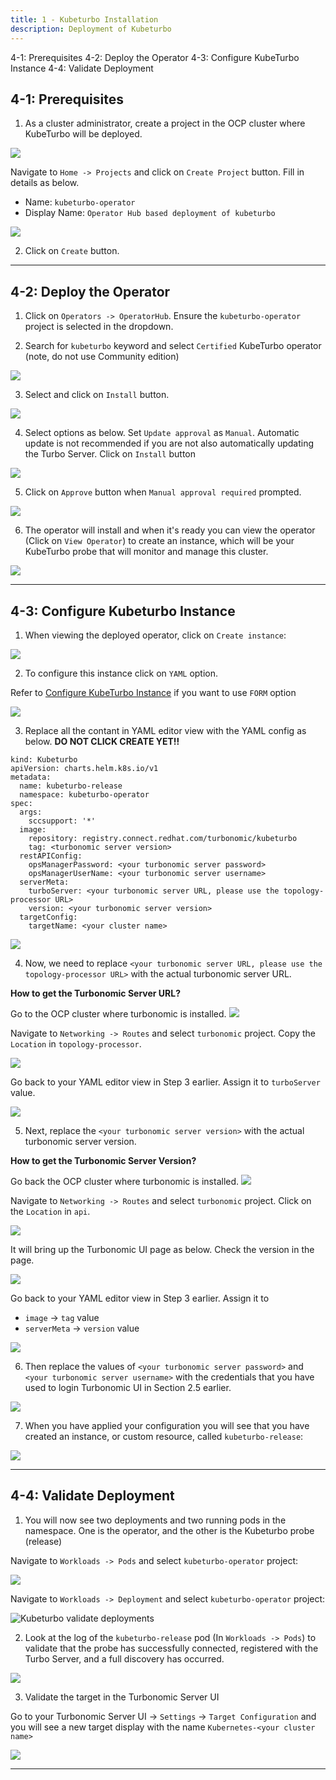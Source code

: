 ```yaml
---
title: 1 - Kubeturbo Installation
description: Deployment of Kubeturbo
---
```

<AnchorLinks>
  <AnchorLink>4-1: Prerequisites</AnchorLink>
  <AnchorLink>4-2: Deploy the Operator</AnchorLink>
  <AnchorLink>4-3: Configure KubeTurbo Instance</AnchorLink>
  <AnchorLink>4-4: Validate Deployment</AnchorLink>
</AnchorLinks>

## 4-1: Prerequisites

1) As a cluster administrator, create a project in the OCP cluster where KubeTurbo will be deployed. 

![](images/arch-1.png)

Navigate to `Home -> Projects` and click on `Create Project` button. Fill in details as below.

- Name: `kubeturbo-operator`
- Display Name: `Operator Hub based deployment of kubeturbo`

![](https://raw.githubusercontent.com/evat-pm/images/master/KOH-createProject.png?raw=true)

2) Click on `Create` button.

***

## 4-2:  Deploy the Operator

1) Click on `Operators -> OperatorHub`. Ensure the `kubeturbo-operator` project is selected in the dropdown.

2) Search for `kubeturbo` keyword and select `Certified` KubeTurbo operator (note, do not use Community edition)

![](images/searchKubeturboCertified.png)

3) Select and click on `Install` button.

![](images/kubeturboInstall-1.png)

4) Select options as below. Set `Update approval` as `Manual`. Automatic update is not recommended if you are not also automatically updating the Turbo Server. Click on `Install` button

![](images/kubeturboInstall-2.png)

5) Click on `Approve` button when `Manual approval required` prompted.

![](images/kubeturboInstall-3.png)

6) The operator will install and when it's ready you can view the operator (Click on `View Operator`) to create an instance, which will be your KubeTurbo probe that will monitor and manage this cluster.

![](images/kubeturboInstall-4.png)

***

## 4-3:  Configure Kubeturbo Instance

1) When viewing the deployed operator, click on `Create instance`:

![](images/kubeturboCreateInstance-1.png)

2) To configure this instance click on `YAML` option.

Refer to [Configure KubeTurbo Instance](https://github.com/turbonomic/kubeturbo/wiki/OpenShift-Operator-Hub-Details#configure-a-kubeturbo-instance) if you want to use `FORM` option

![](images/kubeturboCreateInstance-2.png)

3) Replace all the contant in YAML editor view with the YAML config as below. **DO NOT CLICK CREATE YET!!**

```
kind: Kubeturbo
apiVersion: charts.helm.k8s.io/v1
metadata:
  name: kubeturbo-release
  namespace: kubeturbo-operator
spec:
  args:
    sccsupport: '*'
  image:
    repository: registry.connect.redhat.com/turbonomic/kubeturbo
    tag: <turbonomic server version>
  restAPIConfig:
    opsManagerPassword: <your turbonomic server password>
    opsManagerUserName: <your turbonomic server username>
  serverMeta:
    turboServer: <your turbonomic server URL, please use the topology-processor URL>
    version: <your turbonomic server version>
  targetConfig:
    targetName: <your cluster name>
```

![](images/kubeTurboCreateInstance-3.png)

4) Now, we need to replace `<your turbonomic server URL, please use the topology-processor URL>` with the actual turbonomic server URL. 

**How to get the Turbonomic Server URL?**

Go to the OCP cluster where turbonomic is installed.
![](images/arch-2.png)

Navigate to `Networking -> Routes` and select `turbonomic` project. Copy the `Location` in `topology-processor`.

![](images/turboTopologyProcessorRoute.png)

Go back to your YAML editor view in Step 3 earlier. Assign it to `turboServer` value.

![](images/kubeturboCreateInstance-4.png)

5) Next, replace the `<your turbonomic server version>` with the actual turbonomic server version.

**How to get the Turbonomic Server Version?**

Go back the OCP cluster where turbonomic is installed.
![](images/arch-2.png)

Navigate to `Networking -> Routes` and select `turbonomic` project. Click on the `Location` in `api`.

![](images/turboApiRoute.png)  

It will bring up the Turbonomic UI page as below. Check the version in the page.

![](images/checkTurboVersion.png)

Go back to your YAML editor view in Step 3 earlier. Assign it to 

- `image` -> `tag` value
- `serverMeta` -> `version` value  

![](images/kubeturboCreateInstance-5.png)

6) Then replace the values of `<your turbonomic server password>` and `<your turbonomic server username>` with the credentials that you have used to login Turbonomic UI in Section 2.5 earlier.

![](images/kubeturboCreateInstance-6.png)

7) When you have applied your configuration you will see that you have created an instance, or custom resource, called `kubeturbo-release`:

![](https://raw.githubusercontent.com/evat-pm/images/master/KOH-instanceCreated.png?raw=true)

***

## 4-4:  Validate Deployment

1) You will now see two deployments and two running pods in the namespace. One is the operator, and the other is the Kubeturbo probe (release)

Navigate to `Workloads -> Pods` and select `kubeturbo-operator` project:

![](https://raw.githubusercontent.com/evat-pm/images/master/KOH-runningPods.png?raw=true)

Navigate to `Workloads -> Deployment` and select `kubeturbo-operator` project:

![Kubeturbo validate deployments](https://raw.githubusercontent.com/evat-pm/images/master/KOH-deployments.png?raw=true)

2) Look at the log of the `kubeturbo-release` pod (In `Workloads -> Pods`) to validate that the probe has successfully connected, registered with the Turbo Server, and a full discovery has occurred. 

![](https://raw.githubusercontent.com/evat-pm/images/master/KOH-successLog.png?raw=true)

3) Validate the target in the Turbonomic Server UI

Go to your Turbonomic Server UI -> `Settings` -> `Target Configuration` and you will see a new target display with the name `Kubernetes-<your cluster name>`

![](./images/validateDeployment.png)

***






